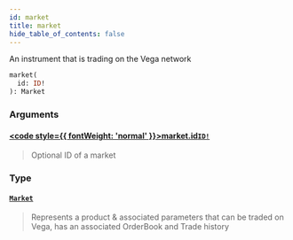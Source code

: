 ```yaml
---
id: market
title: market
hide_table_of_contents: false
---
```








An instrument that is trading on the Vega network

```graphql
market(
  id: ID!
): Market
```


### Arguments

#### [<code style={{ fontWeight: 'normal' }}>market.<b>id</b></code>](#)<Bullet />[`ID!`](/testnet/api/graphql/scalars/id) <Badge class="secondary" text="non-null"/> <Badge class="secondary" text="scalar"/>
> Optional ID of a market
> 

### Type

#### [`Market`](/testnet/api/graphql/objects/market) <Badge class="secondary" text="object"/>
> Represents a product & associated parameters that can be traded on Vega, has an associated OrderBook and Trade history
> 





